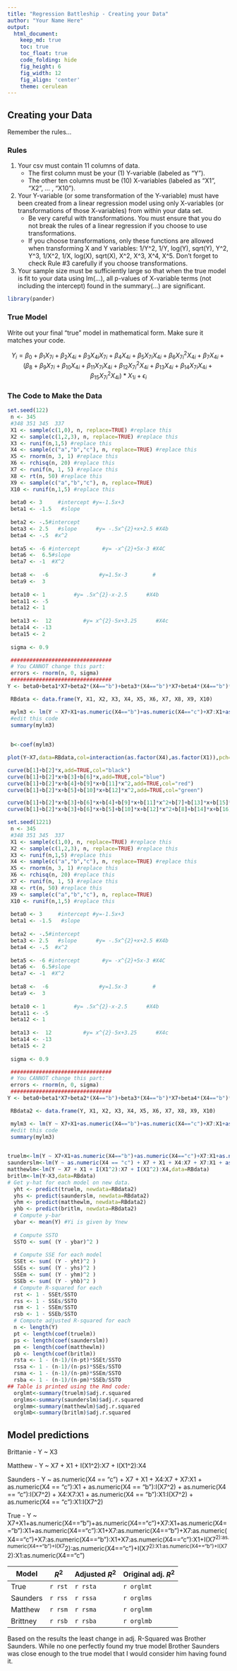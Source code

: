 ```yaml
---
title: "Regression Battleship - Creating your Data"
author: "Your Name Here"
output: 
  html_document:
    keep_md: true
    toc: true
    toc_float: true
    code_folding: hide
    fig_height: 6
    fig_width: 12
    fig_align: 'center'
    theme: cerulean
---
```


## Creating your Data

Remember the rules...

### Rules

1. Your csv must contain 11 columns of data.
    * The first column must be your (1) Y-variable (labeled as "Y").
    * The other ten columns must be (10) X-variables (labeled as "X1", "X2", ... , "X10").
    
2. Your Y-variable (or some transformation of the Y-variable) must have been created from a linear regression model using only X-variables (or transformations of those X-variables) from within your data set.
    * Be very careful with transformations. You must ensure that you do not break the rules of a linear regression if you choose to use transformations.
    * If you choose transformations, only these functions are allowed when transforming X and Y variables: 1/Y^2, 1/Y, log(Y), sqrt(Y), Y^2, Y^3, 1/X^2, 1/X, log(X), sqrt(X), X^2, X^3, X^4, X^5. Don't forget to check Rule #3 carefully if you choose transformations.
    
3. Your sample size must be sufficiently large so that when the true model is fit to your data using lm(...), all p-values of X-variable terms (not including the intercept) found in the summary(...) are significant.
```r
library(pander)
```

### True Model

Write out your final "true" model in mathematical form. Make sure it matches your code.

$$
   Y_i = \beta_0 + \beta_1 X_{7i} + \beta_2 X_{4i} + \beta_3 X_{4i} X_{7i} + \beta_4 X_{4i}+\beta_5 X_{7i} X_{4i} +\beta_6 X_{7i}^2 X_{4i} +\beta_7 X_{4i}+(\beta_8 + \beta_9 X_{7i} +\beta_{10} X_{4i} +\beta_{11} X_{7i} X_{4i}+\beta_{12} X_{7i}^2 X_{4i}+\beta_{13} X_{4i}+\beta_{14} X_{7i} X_{4i}+\beta_{15} X_{7i}^2 X_{4i})*X_{1i}+\epsilon_i
$$

### The Code to Make the Data

```r
set.seed(122) 
 n <- 345
 #348 351 345  337
 X1 <- sample(c(1,0), n, replace=TRUE) #replace this
 X2 <- sample(c(1,2,3), n, replace=TRUE) #replace this
 X3 <- runif(n,1,5) #replace this
 X4 <- sample(c("a","b","c"), n, replace=TRUE) #replace this
 X5 <- rnorm(n, 3, 1) #replace this
 X6 <- rchisq(n, 20) #replace this
 X7 <- runif(n, 1, 5) #replace this
 X8 <- rt(n, 50) #replace this
 X9 <- sample(c("a","b","c"), n, replace=TRUE)
 X10 <- runif(n,1,5) #replace this
 
 beta0 <- 3     #intercept #y=-1.5x+3
 beta1 <- -1.5   #slope
 
 beta2 <- -.5#intercept
 beta3 <- 2.5   #slope      #y= -.5x^{2}+x+2.5 #X4b
 beta4 <- -.5  #x^2
 
 beta5 <- -6 #intercept       #y= -x^{2}+5x-3 #X4C
 beta6 <-  6.5#slope     
 beta7 <- -1  #X^2
 
 beta8 <-  -6                #y=1.5x-3        #
 beta9 <-  3
 
 beta10 <- 1         #y= .5x^{2}-x-2.5      #X4b
 beta11 <- -5
 beta12 <- 1
 
 beta13 <-  12          #y= x^{2}-5x+3.25      #X4c
 beta14 <- -13
 beta15 <- 2
 
 sigma <- 0.9

 ################################
 # You CANNOT change this part:
 errors <- rnorm(n, 0, sigma)
 ################################ 
Y <- beta0+beta1*X7+beta2*(X4=="b")+beta3*(X4=="b")*X7+beta4*(X4=="b")*X7^2+beta5*(X4=="c")+beta6*(X4=="c")*X7+beta7*(X4=="c")*X7^2+(beta8+beta9*X7+beta10*(X4=="b")+beta11*(X4=="b")*X7+beta12*(X4=="b")*X7^2+beta13*(X4=="c")+beta14*(X4=="c")*X7+beta15*(X4=="c")*X7^2)*X1+errors #...edit this code and replace it with your model

 RBdata <- data.frame(Y, X1, X2, X3, X4, X5, X6, X7, X8, X9, X10)

 mylm3 <- lm(Y ~ X7+X1+as.numeric(X4=="b")+as.numeric(X4=="c")+X7:X1+as.numeric(X4=="b"):X1+as.numeric(X4=="c"):X1+X7:as.numeric(X4=="b")+X7:as.numeric(X4=="c")+X7:as.numeric(X4=="b"):X1+X7:as.numeric(X4=="c"):X1+I(X7^2):as.numeric(X4=="b")+I(X7^2):as.numeric(X4=="c")+I(X7^2):X1:as.numeric(X4=="b")+I(X7^2):X1:as.numeric(X4=="c"), data=RBdata)
 #edit this code
 summary(mylm3)
 
 
 b<-coef(mylm3)

plot(Y~X7,data=RBdata,col=interaction(as.factor(X4),as.factor(X1)),pch=16)

curve(b[1]+b[2]*x,add=TRUE,col="black") 
curve(b[1]+b[2]*x+b[3]+b[6]*x,add=TRUE,col="blue")
curve(b[1]+b[2]*x+b[4]+b[9]*x+b[11]*x^2,add=TRUE,col="red")
curve(b[1]+b[2]*x+b[5]+b[10]*x+b[12]*x^2,add=TRUE,col="green")

curve(b[1]+b[2]*x+b[3]+b[6]*x+b[4]+b[9]*x+b[11]*x^2+b[7]+b[13]*x+b[15]*x^2,add=TRUE,col="lightblue")
curve(b[1]+b[2]*x+b[3]+b[6]*x+b[5]+b[10]*x+b[12]*x^2+b[8]+b[14]*x+b[16]*x^2,add=TRUE,col="magenta")


```





```r
set.seed(1221) 
 n <- 345
 #348 351 345  337
 X1 <- sample(c(1,0), n, replace=TRUE) #replace this
 X2 <- sample(c(1,2,3), n, replace=TRUE) #replace this
 X3 <- runif(n,1,5) #replace this
 X4 <- sample(c("a","b","c"), n, replace=TRUE) #replace this
 X5 <- rnorm(n, 3, 1) #replace this
 X6 <- rchisq(n, 20) #replace this
 X7 <- runif(n, 1, 5) #replace this
 X8 <- rt(n, 50) #replace this
 X9 <- sample(c("a","b","c"), n, replace=TRUE)
 X10 <- runif(n,1,5) #replace this
 
 beta0 <- 3     #intercept #y=-1.5x+3
 beta1 <- -1.5   #slope
 
 beta2 <- -.5#intercept
 beta3 <- 2.5   #slope      #y= -.5x^{2}+x+2.5 #X4b
 beta4 <- -.5  #x^2
 
 beta5 <- -6 #intercept       #y= -x^{2}+5x-3 #X4C
 beta6 <-  6.5#slope     
 beta7 <- -1  #X^2
 
 beta8 <-  -6                #y=1.5x-3        #
 beta9 <-  3
 
 beta10 <- 1         #y= .5x^{2}-x-2.5      #X4b
 beta11 <- -5
 beta12 <- 1
 
 beta13 <-  12          #y= x^{2}-5x+3.25      #X4c
 beta14 <- -13
 beta15 <- 2
 
 sigma <- 0.9

 ################################
 # You CANNOT change this part:
 errors <- rnorm(n, 0, sigma)
 ################################ 
Y <- beta0+beta1*X7+beta2*(X4=="b")+beta3*(X4=="b")*X7+beta4*(X4=="b")*X7^2+beta5*(X4=="c")+beta6*(X4=="c")*X7+beta7*(X4=="c")*X7^2+(beta8+beta9*X7+beta10*(X4=="b")+beta11*(X4=="b")*X7+beta12*(X4=="b")*X7^2+beta13*(X4=="c")+beta14*(X4=="c")*X7+beta15*(X4=="c")*X7^2)*X1+errors #...edit this code and replace it with your model

 RBdata2 <- data.frame(Y, X1, X2, X3, X4, X5, X6, X7, X8, X9, X10)

 mylm3 <- lm(Y ~ X7+X1+as.numeric(X4=="b")+as.numeric(X4=="c")+X7:X1+as.numeric(X4=="b"):X1+as.numeric(X4=="c"):X1+X7:as.numeric(X4=="b")+X7:as.numeric(X4=="c")+X7:as.numeric(X4=="b"):X1+X7:as.numeric(X4=="c"):X1+I(X7^2):as.numeric(X4=="b")+I(X7^2):as.numeric(X4=="c")+I(X7^2):X1:as.numeric(X4=="b")+I(X7^2):X1:as.numeric(X4=="c"), data=RBdata)
 #edit this code
 summary(mylm3)
 

```


```r

truelm<-lm(Y ~ X7+X1+as.numeric(X4=="b")+as.numeric(X4=="c")+X7:X1+as.numeric(X4=="b"):X1+as.numeric(X4=="c"):X1+X7:as.numeric(X4=="b")+X7:as.numeric(X4=="c")+X7:as.numeric(X4=="b"):X1+X7:as.numeric(X4=="c"):X1+I(X7^2):as.numeric(X4=="b")+I(X7^2):as.numeric(X4=="c")+I(X7^2):X1:as.numeric(X4=="b")+I(X7^2):X1:as.numeric(X4=="c"), data=RBdata)
saunderslm<-lm(Y ~ as.numeric(X4 == "c") + X7 + X1 + X4:X7 + X7:X1 + as.numeric(X4 == "c"):X1 + as.numeric(X4 == "b"):I(X7^2) + as.numeric(X4 == "c"):I(X7^2) + X4:X7:X1 + as.numeric(X4 == "b"):X1:I(X7^2) + as.numeric(X4 == "c"):X1:I(X7^2), data = RBdata)
matthewlm<-lm(Y ~ X7 + X1 + I(X1^2):X7 + I(X1^2):X4,data=RBdata)
britlm<-lm(Y~X3,data=RBdata)  
# Get y-hat for each model on new data.
  yht <- predict(truelm, newdata=RBdata2)
  yhs <- predict(saunderslm, newdata=RBdata2)
  yhm <- predict(matthewlm, newdata=RBdata2)
  yhb <- predict(britlm, newdata=RBdata2)
  # Compute y-bar
  ybar <- mean(Y) #Yi is given by Ynew
  
  # Compute SSTO
  SSTO <- sum( (Y - ybar)^2 )
  
  # Compute SSE for each model
  SSEt <- sum( (Y - yht)^2 )
  SSEs <- sum( (Y - yhs)^2 )
  SSEm <- sum( (Y - yhm)^2 )
  SSEb <- sum( (Y - yhb)^2 )
  # Compute R-squared for each
  rst <- 1 - SSEt/SSTO
  rss <- 1 - SSEs/SSTO
  rsm <- 1 - SSEm/SSTO
  rsb <- 1 - SSEb/SSTO
  # Compute adjusted R-squared for each
  n <- length(Y)
  pt <- length(coef(truelm))
  ps <- length(coef(saunderslm))
  pm <- length(coef(matthewlm))
  pb <- length(coef(britlm))
  rsta <- 1 - (n-1)/(n-pt)*SSEt/SSTO
  rssa <- 1 - (n-1)/(n-ps)*SSEs/SSTO
  rsma <- 1 - (n-1)/(n-pm)*SSEm/SSTO
  rsba <- 1 - (n-1)/(n-pm)*SSEb/SSTO
## Table is printed using the Rmd code:
  orglmt<-summary(truelm)$adj.r.squared
  orglms<-summary(saunderslm)$adj.r.squared
  orglmm<-summary(matthewlm)$adj.r.squared
  orglmb<-summary(britlm)$adj.r.squared
```


## Model predictions

Brittanie - Y ~ X3

Matthew - Y ~ X7 + X1 + I(X1^2):X7 + I(X1^2):X4

Saunders - Y ~ as.numeric(X4 == "c") + X7 + X1 + X4:X7 + X7:X1 + as.numeric(X4 == "c"):X1 + as.numeric(X4 == "b"):I(X7^2) + as.numeric(X4 == "c"):I(X7^2) + X4:X7:X1 + as.numeric(X4 == "b"):X1:I(X7^2) + as.numeric(X4 == "c"):X1:I(X7^2)

True - Y ~ X7+X1+as.numeric(X4=="b")+as.numeric(X4=="c")+X7:X1+as.numeric(X4=="b"):X1+as.numeric(X4=="c"):X1+X7:as.numeric(X4=="b")+X7:as.numeric(X4=="c")+X7:as.numeric(X4=="b"):X1+X7:as.numeric(X4=="c"):X1+I(X7^2):as.numeric(X4=="b")+I(X7^2):as.numeric(X4=="c")+I(X7^2):X1:as.numeric(X4=="b")+I(X7^2):X1:as.numeric(X4=="c")

 | Model     | $R^2$ | Adjusted $R^2$ | Original adj. $R^2$|
|-----------|-------|----------------|-------------|
| True      | `r rst`  | `r rsta` |`r orglmt`|
| Saunders  | `r rss`  | `r rssa` |`r orglms`|
| Matthew   | `r rsm`  | `r rsma` |`r orglmm`|
| Brittney   | `r rsb`  | `r rsba` | `r orglmb`|
 
 
 Based on the results the least change in adj. R-Squared was Brother Saunders.
While no one perfectly found my true model Brother Saunders was close enough to the true model that I would consider him having found it.